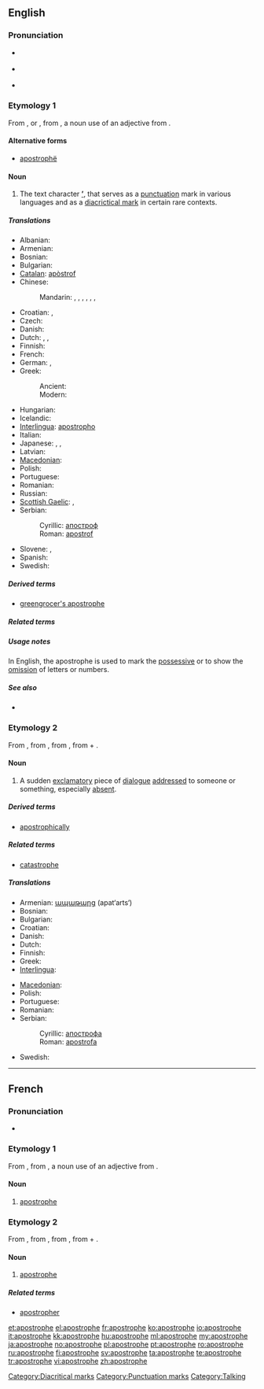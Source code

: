 {{was wotd|2007|February|13}}
{{also|apostrophé}}
==English==

===Pronunciation===
* {{a|RP}} {{IPA|/əˈpɒs.trə.fi/}}
* {{a|US}} {{IPA|/əˈpɑːs.trə.fi/}}
* {{audio|en-us-apostrophe.ogg|Audio (US)}}

===Etymology 1===
From {{etyl|fr}} {{term|apostrophe|lang=fr}}, or {{etyl|la}} {{term|apostrophus|lang=la}}, from {{etyl|grc}} {{term|ἀπόστροφος||accent of elision|lang=grc|tr=apostrophos|sc=polytonic}}, a noun use of an adjective from {{term|ἀποστρέφω||I turn away|lang=grc|tr=apostrephō|sc=polytonic}}.

====Alternative forms====
* [[apostrophë]]

====Noun====
{{en-noun}}

# {{context|orthography}} The text character '''[[’]]''', that serves as a [[punctuation]] mark in various languages and as a [[diacrictical mark]] in certain rare contexts.

=====Translations=====
{{trans-top|the character ’}}
* Albanian: {{t+|sq|apostrof|m|xs=Albanian}}
* Armenian: {{t-|hy|ապաթարց|tr=apat’arc’}}
* Bosnian: {{t-|bs|apostrof|m}}
* Bulgarian: {{t+|bg|апостроф|m}}
* [[Catalan]]: [[apòstrof]] {{m}}
* Chinese:
*: Mandarin: {{t|cmn|省略符號|sc=Hani}},  {{t|cmn|省略符号|tr=shěnglüè fúhào|sc=Hani}},  {{t|cmn|隔音符號|sc=Hani}},  {{t|cmn|隔音符号|tr=géyīn fúhào|sc=Hani}},  {{t|cmn|省字符|tr=shěngzìfú|sc=Hani}},  {{t|cmn|單引號|sc=Hani}},  {{t|cmn|单引号|tr=dānyǐnhào|sc=Hani}}
* Croatian: {{t-|hr|apostrof|m}}, {{t-|hr|izostavnik|m}}
* Czech: {{t+|cs|apostrof|m}}
* Danish: {{t-|da|apostrof}}
* Dutch: {{t|nl|afkappingsteken|n}}, {{t-|nl|weglatingsteken|n}}, {{t+|nl|apostrof|f}}
* Finnish: {{t+|fi|heittomerkki}}
* French: {{t+|fr|apostrophe|f}}
* German: {{t+|de|Apostroph|m}}, {{t-|de|Hochkomma|n}}
* Greek:
*: Ancient: {{tø|grc|ἀπόστροφος|f|sc=Grek|xs=Ancient Greek}}
*: Modern: {{t+|el|απόστροφος|f|tr=apóstrofos}}
{{trans-mid}}
* Hungarian: {{t+|hu|aposztróf}}
* Icelandic: {{t-|is|úrfellingarmerki|n}}
* [[Interlingua]]: [[apostropho]]
* Italian: {{t+|it|apostrofo|m}}
* Japanese: {{t|ja|アポストロフィー|tr=aposutorofī}},  {{t|ja|アポストロフ|tr=aposutorofu}},  {{t|ja|省略符号|tr=しょうりゃくふごう, shōryaku fugō}}
* Latvian: {{t-|lv|apostrofs|m|xs=Latvian}}
* [[Macedonian]]: {{t-|mk|апостроф|m|tr=ápostrof}}
* Polish: {{t+|pl|apostrof|m}}
* Portuguese: {{t+|pt|apóstrofo|m}}
* Romanian: {{t+|ro|apostrof|n}}
* Russian: {{t+|ru|апостроф|m|tr=apostróf, apóstrof}}
* [[Scottish Gaelic]]: {{t-|gd|ascair|m|xs=Scottish Gaelic}},  {{t-|gd|asgair|m|xs=Scottish Gaelic}}
* Serbian:
*: Cyrillic: [[апостроф]] {{m}}
*: Roman: [[apostrof]] {{m}}
* Slovene: {{t+|sl|opuščaj|m}}, {{t+|sl|apostrof|m}}
* Spanish: {{t+|es|apóstrofo|m}}
* Swedish: {{t-|sv|apostrof}}
{{trans-bottom}}

=====Derived terms=====
* [[greengrocer's apostrophe]]

=====Related terms=====
{{punctuation}}

=====Usage notes=====
In English, the apostrophe is used to mark the [[possessive]] or to show the [[omission]] of letters or numbers.

=====See also=====
* {{pedia}}

===Etymology 2===
From {{etyl|la}} {{term|apostrophe|lang=la}}, from {{etyl|grc}} {{term|ἀποστροφή|sc=polytonic}}, from {{term|ἀποστρέφω||I turn away|sc=polytonic}}, from {{term|ἀπό|sc=polytonic}} + {{term|στρέφω||I turn|sc=polytonic}}.

====Noun====
{{en-noun}}

# {{rhetoric}} A sudden [[exclamatory]] piece of [[dialogue]] [[addressed]] to someone or something, especially [[absent]].

=====Derived terms=====
* [[apostrophically]]

=====Related terms=====
* [[catastrophe]]

=====Translations=====
{{trans-top|sudden piece of dialogue}}
* Armenian: [[ապաթարց]] (apat‘arts‘)
* Bosnian: {{t-|bs|apostrofa|f}}
* Bulgarian: {{t+|bg|апостроф}}
* Croatian: {{t-|hr|apostrofa|f}}
* Danish: {{t|da|apostrofe|c}}
* Dutch: {{t+|nl|apostrof|f}}
* Finnish: {{t|fi|apostrofi}}
* Greek: {{t+|el|αποστροφή|f}}
* [[Interlingua]]: {{t-|ia|apostrophe|xs=Interlingua}}
{{trans-mid}}
* [[Macedonian]]: {{t-|mk|апострофа|f|tr=аpostrófa}}
* Polish: {{t-|pl|apostrofa|f}}
* Portuguese: {{t-|pt|apóstrofe|f}}
* Romanian: {{t+|ro|apostrof|n}}
* Serbian:
*: Cyrillic: [[апострофа]] {{f}}
*: Roman: [[apostrofa]] {{f}}
* Swedish: {{t-|sv|apostrof}}
{{trans-bottom}}

[[Category:Diacritical marks]]
[[Category:Punctuation marks]]
[[Category:Talking]]

----

==French==

===Pronunciation===
* {{audio|Fr-apostrophe.ogg|Audio}}

===Etymology 1===
From {{etyl|la|fr}} {{term|apostrophus|lang=la}}, from {{etyl|grc|fr}} {{term|ἀπόστροφος||accent of elision|lang=grc|tr=apostrophos|sc=polytonic}}, a noun use of an adjective from {{term|ἀποστρέφω||I turn away|lang=grc|tr=apostrephō|sc=polytonic}}.

====Noun====
{{fr-noun|f}}

# {{orthography|lang=fr}} [[#English|apostrophe]]

===Etymology 2===
From {{etyl|la|fr}} {{term|apostrophe|lang=la}}, from {{etyl|grc|fr}} {{term|ἀποστροφή|sc=polytonic}}, from {{term|ἀποστρέφω||I turn away|sc=polytonic}}, from {{term|ἀπό|sc=polytonic}} + {{term|στρέφω||I turn|sc=polytonic}}.

====Noun====
{{fr-noun|f}}

# {{rhetoric|lang=fr}} [[#English|apostrophe]]

=====Related terms=====
* [[apostropher]]

[[et:apostrophe]]
[[el:apostrophe]]
[[fr:apostrophe]]
[[ko:apostrophe]]
[[io:apostrophe]]
[[it:apostrophe]]
[[kk:apostrophe]]
[[hu:apostrophe]]
[[ml:apostrophe]]
[[my:apostrophe]]
[[ja:apostrophe]]
[[no:apostrophe]]
[[pl:apostrophe]]
[[pt:apostrophe]]
[[ro:apostrophe]]
[[ru:apostrophe]]
[[fi:apostrophe]]
[[sv:apostrophe]]
[[ta:apostrophe]]
[[te:apostrophe]]
[[tr:apostrophe]]
[[vi:apostrophe]]
[[zh:apostrophe]]
